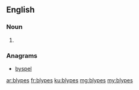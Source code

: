 ==English==

===Noun===
{{head|en|plural}}

# {{plural of|blype|lang=en|nocat=1}}

===Anagrams===
* [[byspel#English|byspel]]

[[ar:blypes]]
[[fr:blypes]]
[[ku:blypes]]
[[mg:blypes]]
[[my:blypes]]